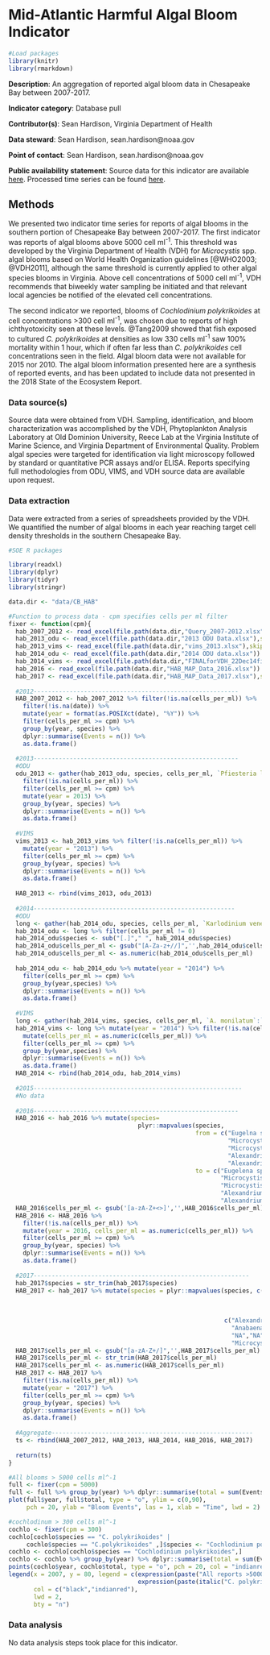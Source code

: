 # Mid-Atlantic Harmful Algal Bloom Indicator

```r

#Load packages
library(knitr)
library(rmarkdown)

```

**Description**: An aggregation of reported algal bloom data in Chesapeake Bay between 2007-2017.

**Indicator category**: Database pull

**Contributor(s)**: Sean Hardison, Virginia Department of Health

**Data steward**: Sean Hardison, sean.hardison@noaa.gov

**Point of contact**: Sean Hardison, sean.hardison@noaa.gov

**Public availability statement**: Source data for this indicator are available [here](https://github.com/NOAA-EDAB/tech-memo/tree/master/data/CB_HAB). Processed time series can be found [here](http://comet.nefsc.noaa.gov/erddap/tabledap/CBhabs_ann_soe_v2.html).


## Methods
We presented two indicator time series for reports of algal blooms in the southern portion of Chesapeake Bay between 2007-2017. The first indicator was reports of algal blooms above 5000 cell ml^-1^. This threshold was developed by the Virginia Department of Health (VDH) for *Microcystis* spp. algal blooms based on World Health Organization guidelines [@WHO2003; @VDH2011], although the same threshold is currently applied to other algal species blooms in Virginia. Above cell concentrations of 5000 cell ml^-1^, VDH recommends that biweekly water sampling be initiated and that relevant local agencies be notified of the elevated cell concentrations.

The second indicator we reported, blooms of *Cochlodinium polykrikoides* at cell concentrations >300 cell ml^-1^, was chosen due to reports of high ichthyotoxicity seen at these levels. @Tang2009 showed that fish exposed to cultured *C. polykrikoides* at densities as low 330 cells ml^-1^ saw 100% mortality within 1 hour, which if often far less than *C. polykrikoides* cell concentrations seen in the field. Algal bloom data were not available for 2015 nor 2010. The algal bloom information presented here are a synthesis of reported events, and has been updated to include data not presented in the 2018 State of the Ecosystem Report. 

### Data source(s)
Source data were obtained from VDH. Sampling, identification, and bloom characterization was accomplished by the VDH, Phytoplankton Analysis Laboratory at Old Dominion University, Reece Lab at the Virginia Institute of Marine Science, and Virginia Department of Environmental Quality. Problem algal species were targeted for identification via light microscopy followed by standard or quantitative PCR assays and/or ELISA. Reports specifying full methodologies from ODU, VIMS, and VDH source data are available upon request.

### Data extraction
Data were extracted from a series of spreadsheets provided by the VDH. We quantified the number of algal blooms in each year reaching target cell density thresholds in the southern Chesapeake Bay.

```r
#SOE R packages

library(readxl)
library(dplyr)
library(tidyr)
library(stringr)
```

```r
data.dir <- "data/CB_HAB"

#Function to process data - cpm specifies cells per ml filter
fixer <- function(cpm){
  hab_2007_2012 <- read_excel(file.path(data.dir,"Query_2007-2012.xlsx"))
  hab_2013_odu <- read_excel(file.path(data.dir,"2013 ODU Data.xlsx"),skip = 4)
  hab_2013_vims <- read_excel(file.path(data.dir,"vims_2013.xlsx"),skip = 6)
  hab_2014_odu <- read_excel(file.path(data.dir,"2014 ODU data.xlsx"))
  hab_2014_vims <- read_excel(file.path(data.dir,"FINALforVDH_22Dec14final.xlsx"))
  hab_2016 <- read_excel(file.path(data.dir,"HAB_MAP_Data_2016.xlsx"))
  hab_2017 <- read_excel(file.path(data.dir,"HAB_MAP_Data_2017.xlsx"),sheet=2)
  
  #2012---------------------------------------------------------
  HAB_2007_2012 <- hab_2007_2012 %>% filter(!is.na(cells_per_ml)) %>%
    filter(!is.na(date)) %>%
    mutate(year = format(as.POSIXct(date), "%Y")) %>% 
    filter(cells_per_ml >= cpm) %>%
    group_by(year, species) %>%
    dplyr::summarise(Events = n()) %>%
    as.data.frame()
  
  #2013---------------------------------------------------------
  #ODU
  odu_2013 <- gather(hab_2013_odu, species, cells_per_ml, `Pfiesteria like dinoflagellate`:`A. monilatum`) %>%
    filter(!is.na(cells_per_ml)) %>%
    filter(cells_per_ml >= cpm) %>%
    mutate(year = 2013) %>%
    group_by(year, species) %>%
    dplyr::summarise(Events = n()) %>%
    as.data.frame()
  
  #VIMS
  vims_2013 <- hab_2013_vims %>% filter(!is.na(cells_per_ml)) %>%
    mutate(year = "2013") %>%
    filter(cells_per_ml >= cpm) %>%
    group_by(year, species) %>%
    dplyr::summarise(Events = n()) %>%
    as.data.frame()
  
  HAB_2013 <- rbind(vims_2013, odu_2013)
  
  #2014--------------------------------------------------------
  #ODU
  long <- gather(hab_2014_odu, species, cells_per_ml, `Karlodinium veneficum`:`Cyanobacteria bloom`, factor_key = TRUE)
  hab_2014_odu <- long %>% filter(cells_per_ml != 0)
  hab_2014_odu$species <- sub("[.]"," ", hab_2014_odu$species)
  hab_2014_odu$cells_per_ml <- gsub("[A-Za-z+//]",'',hab_2014_odu$cells_per_ml)
  hab_2014_odu$cells_per_ml <- as.numeric(hab_2014_odu$cells_per_ml)
  
  hab_2014_odu <- hab_2014_odu %>% mutate(year = "2014") %>%
    filter(cells_per_ml >= cpm) %>%
    group_by(year,species) %>%
    dplyr::summarise(Events = n()) %>%
    as.data.frame()
  
  #VIMS
  long <- gather(hab_2014_vims, species, cells_per_ml, `A. monilatum`:`C. subsalsa`)
  hab_2014_vims <- long %>% mutate(year = "2014") %>% filter(!is.na(cells_per_ml)) %>%
    mutate(cells_per_ml = as.numeric(cells_per_ml)) %>% 
    filter(cells_per_ml >= cpm) %>%
    group_by(year,species) %>%
    dplyr::summarise(Events = n()) %>%
    as.data.frame()
  HAB_2014 <- rbind(hab_2014_odu, hab_2014_vims)
  
  #2015----------------------------------------------------------
  #No data
  
  #2016---------------------------------------------------------
  HAB_2016 <- hab_2016 %>% mutate(species= 
                                    plyr::mapvalues(species, 
                                                    from = c("Eugelna sanguinea",
                                                             "Microcystin aeruginosa",
                                                             "Microcystis aeruginosa",
                                                             "Alexandrium monilatum-likely",
                                                             "Alexandrium monilatum"),
                                                    to = c("Eugelena spp.", 
                                                           "Microcystis spp.",
                                                           "Microcystis spp.",
                                                           "Alexandrium spp.",
                                                           "Alexandrium spp.")))
  HAB_2016$cells_per_ml <- gsub('[a-zA-Z+<>]','',HAB_2016$cells_per_ml)
  HAB_2016 <- HAB_2016 %>%
    filter(!is.na(cells_per_ml)) %>%
    mutate(year = 2016, cells_per_ml = as.numeric(cells_per_ml)) %>%
    filter(cells_per_ml >= cpm) %>%
    group_by(year, species) %>%
    dplyr::summarise(Events = n()) %>%
    as.data.frame()
  
  #2017------------------------------------------------------------
  hab_2017$species = str_trim(hab_2017$species)
  HAB_2017 <- hab_2017 %>% mutate(species = plyr::mapvalues(species, c("A. monilatum","Anabaena sp",
                                                                       "Anabaena sp.","Anabaena spp",
                                                                       "none","NO HABs","C. polykrikoides",
                                                                       "Microcystis aeurignosa","Cylindrospermopsis sp"),
                                                            c("Alexandrium monilatum", "Anabaena spp.",
                                                              "Anabaena spp.","Anabaena spp.",
                                                              "NA","NA","Cochlodinium polykrikoides",
                                                              "Microcystis aeruginosa","Cylindrospermopsis sp.")))
  HAB_2017$cells_per_ml <- gsub("[a-zA-Z+/]",'',HAB_2017$cells_per_ml)
  HAB_2017$cells_per_ml <- str_trim(HAB_2017$cells_per_ml)
  HAB_2017$cells_per_ml <- as.numeric(HAB_2017$cells_per_ml)
  HAB_2017 <- HAB_2017 %>% 
    filter(!is.na(cells_per_ml)) %>%
    mutate(year = "2017") %>%
    filter(cells_per_ml >= cpm) %>%
    group_by(year, species) %>%
    dplyr::summarise(Events = n()) %>%
    as.data.frame()
  
  #Aggregate--------------------------------------------------------
  ts <- rbind(HAB_2007_2012, HAB_2013, HAB_2014, HAB_2016, HAB_2017)
  
  return(ts)
}

#All blooms > 5000 cells ml^-1
full <- fixer(cpm = 5000)
full <- full %>% group_by(year) %>% dplyr::summarise(total = sum(Events))
plot(full$year, full$total, type = "o", ylim = c(0,90),
     pch = 20, ylab = "Bloom Events", las = 1, xlab = "Time", lwd = 2)

#cochlodinum > 300 cells ml^-1
cochlo <- fixer(cpm = 300)
cochlo[cochlo$species == "C. polykrikoides" |
     cochlo$species == "C.polykrikoides" ,]$species <- "Cochlodinium polykrikoides"
cochlo <- cochlo[cochlo$species == "Cochlodinium polykrikoides",]
cochlo <- cochlo %>% group_by(year) %>% dplyr::summarise(total = sum(Events))
points(cochlo$year, cochlo$total, type = "o", pch = 20, col = "indianred", lwd = 2)
legend(x = 2007, y = 80, legend = c(expression(paste("All reports >5000 cells ml"^"-1")),
                                    expression(paste(italic("C. polykrikoides "),"reports >300 cells ml"^"-1"))),
       col = c("black","indianred"),
       lwd = 2,
       bty = "n")
```


### Data analysis
<!--Text description of analysis methods, similar in structure and detail to a peer-reviewed paper methods section-->
No data analysis steps took place for this indicator.
